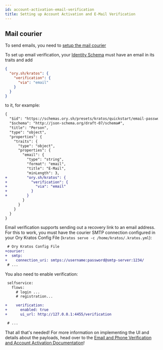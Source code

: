```yaml
---
id: account-activation-email-verification
title: Setting up Account Activation and E-Mail Verification
---
```


## Mail courier

To send emails, you need to [setup the mail courier](../concepts/email-sms.md)

To set up email verification, your
[Identity Schema](../concepts/identity-schema.mdx) must have an email in its
traits and add

```json
{
  "ory.sh/kratos": {
    "verification": {
      "via": "email"
    }
  }
}
```

to it, for example:

```diff
{
  "$id": "https://schemas.ory.sh/presets/kratos/quickstart/email-password/identity.schema.json",
  "$schema": "http://json-schema.org/draft-07/schema#",
  "title": "Person",
  "type": "object",
  "properties": {
    "traits": {
      "type": "object",
      "properties": {
        "email": {
          "type": "string",
          "format": "email",
          "title": "E-Mail",
          "minLength": 3,
+         "ory.sh/kratos": {
+           "verification": {
+             "via": "email"
+           }
+         }
        }
      }
    }
  }
}
```

Email verification supports sending out a recovery link to an email
address. For this to work, you must have the courier SMTP connection configured
in your Ory Kratos Config File (`kratos serve -c /home/kratos/.kratos.yml`):

```diff
 # Ory Kratos Config File
+courier:
+  smtp:
+    connection_uri: smtps://username:password@smtp-server:1234/
 # ...
```

You also need to enable verification:

```diff
 selfservice:
   flows:
     # login ...
     # registration...

+    verification:
+      enabled: true
+      ui_url: http://127.0.0.1:4455/verification

 # ...
```

That all that's needed! For more information on implementing the UI and details
about the payloads, head over to the
[Email and Phone Verification and Account Activation Documentation](../self-service/flows/verify-email-account-activation.mdx)!
